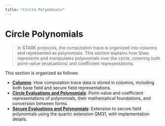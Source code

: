 ```yaml
---
title: "Circle Polynomials"
---
```


# Circle Polynomials

> In STARK protocols, the computation trace is organized into columns and represented as polynomials. This section explains how Stwo represents and manipulates polynomials over the circle, covering both point-value (evaluations) and coefficient representations.

This section is organized as follows:

- **[Columns](./columns)**: How computation trace data is stored in columns, including both base field and secure field representations.
- **[Circle Evaluations and Polynomials](./evals-and-poly)**: Point-value and coefficient representations of polynomials, their mathematical foundations, and conversion between forms.
- **[Secure Evaluations and Polynomials](./secure-evals-and-poly)**: Extension to secure field polynomials using the quartic extension QM31, with implementation details.